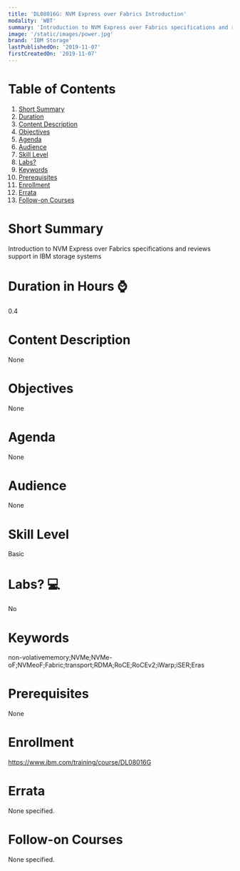 ```yaml
---
title: 'DL08016G: NVM Express over Fabrics Introduction'
modality: 'WBT'
summary: 'Introduction to NVM Express over Fabrics specifications and reviews support in IBM storage systems'
image: '/static/images/power.jpg'
brand: 'IBM Storage'
lastPublishedOn: '2019-11-07'
firstCreatedOn: '2019-11-07'
---
```

# Table of Contents
1.  [Short Summary](#short-summary)
2.  [Duration](#duration-in-hours-)
3.  [Content Description](#content-description)
4.  [Objectives](#objectives)
5.  [Agenda](#agenda)
6.  [Audience](#audience)
7.  [Skill Level](#skill-level)
8.  [Labs?](#labs-)
9.  [Keywords](#keywords)
10. [Prerequisites](#prerequisites)
11. [Enrollment](#enrollment)
12. [Errata](#errata)
13. [Follow-on Courses](#follow-on-courses)

# Short Summary
Introduction to NVM Express over Fabrics specifications and reviews support in IBM storage systems

# Duration in Hours ⌚
0.4

# Content Description
None

# Objectives
None

# Agenda
None

# Audience
None

# Skill Level
Basic

# Labs? 💻
No

# Keywords
non-volativememory;NVMe;NVMe-oF;NVMeoF;Fabric;transport;RDMA;RoCE;RoCEv2;iWarp;iSER;Eras

# Prerequisites
None

# Enrollment
https://www.ibm.com/training/course/DL08016G

# Errata
None specified.

# Follow-on Courses
None specified.

